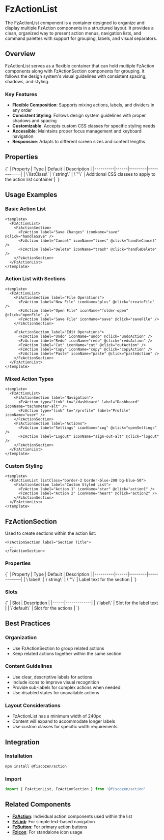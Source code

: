 
<Meta title="Navigation/FzActionList/Documentation" component={FzActionList} />

# FzActionList

The FzActionList component is a container designed to organize and display multiple FzAction components in a structured layout. It provides a clean, organized way to present action menus, navigation lists, and command palettes with support for grouping, labels, and visual separators.

## Overview

FzActionList serves as a flexible container that can hold multiple FzAction components along with FzActionSection components for grouping. It follows the design system's visual guidelines with consistent spacing, shadows, and styling.

### Key Features

- **Flexible Composition**: Supports mixing actions, labels, and dividers in any order
- **Consistent Styling**: Follows design system guidelines with proper shadows and spacing
- **Customizable**: Accepts custom CSS classes for specific styling needs
- **Accessible**: Maintains proper focus management and keyboard navigation
- **Responsive**: Adapts to different screen sizes and content lengths

## Properties

<Markdown>
  {`
| Property | Type | Default | Description |
|----------|------|---------|-------------|
| \`listClass\` | \`string\` | \`''\` | Additional CSS classes to apply to the action list container |
`}
</Markdown>

## Usage Examples

### Basic Action List

```vue
<template>
  <FzActionList>
    <FzActionSection>
      <FzAction label="Save Changes" iconName="save" @click="handleSave" />
      <FzAction label="Cancel" iconName="times" @click="handleCancel" />
      <FzAction label="Delete" iconName="trash" @click="handleDelete" />
    </FzActionSection>
  </FzActionList>
</template>
```

### Action List with Sections

```vue
<template>
  <FzActionList>
    <FzActionSection label="File Operations">
      <FzAction label="New File" iconName="plus" @click="createFile" />
      <FzAction label="Open File" iconName="folder-open" @click="openFile" />
      <FzAction label="Save File" iconName="save" @click="saveFile" />
    </FzActionSection>

    <FzActionSection label="Edit Operations">
      <FzAction label="Undo" iconName="undo" @click="undoAction" />
      <FzAction label="Redo" iconName="redo" @click="redoAction" />
      <FzAction label="Cut" iconName="cut" @click="cutAction" />
      <FzAction label="Copy" iconName="copy" @click="copyAction" />
      <FzAction label="Paste" iconName="paste" @click="pasteAction" />
    </FzActionSection>
  </FzActionList>
</template>
```

### Mixed Action Types

```vue
<template>
  <FzActionList>
    <FzActionSection label="Navigation">
      <FzAction type="link" to="/dashboard" label="Dashboard" iconName="tachometer-alt" />
      <FzAction type="link" to="/profile" label="Profile" iconName="user" />
    </FzActionSection>
    <FzActionSection label="Actions">
      <FzAction label="Settings" iconName="cog" @click="openSettings" />
      <FzAction label="Logout" iconName="sign-out-alt" @click="logout" />
    </FzActionSection>
  </FzActionList>
</template>
```

### Custom Styling

```vue
<template>
  <FzActionList listClass="border-2 border-blue-200 bg-blue-50">
    <FzActionSection label="Custom Styled List">
      <FzAction label="Action 1" iconName="star" @click="action1" />
      <FzAction label="Action 2" iconName="heart" @click="action2" />
    </FzActionSection>
  </FzActionList>
</template>
```

## FzActionSection

Used to create sections within the action list:

```vue
<FzActionSection label="Section Title">
  ...
</FzActionSection>
```

### Properties

<Markdown>
  {`
| Property | Type | Default | Description |
|----------|------|---------|-------------|
| \`label\` | \`string\` | \`''\` | Label text for the section |
`}
</Markdown>

### Slots

<Markdown>
{`
| Slot | Description |
|------|-------------|
| \`label\` | Slot for the label text |
| \`default\` | Slot for the actions |
`}
</Markdown>

## Best Practices

### Organization

- Use FzActionSection to group related actions
- Keep related actions together within the same section

### Content Guidelines

- Use clear, descriptive labels for actions
- Include icons to improve visual recognition
- Provide sub-labels for complex actions when needed
- Use disabled states for unavailable actions

### Layout Considerations

- FzActionList has a minimum width of 240px
- Content will expand to accommodate longer labels
- Use custom classes for specific width requirements

## Integration

### Installation

```bash
npm install @fiscozen/action
```

### Import

```typescript
import { FzActionList, FzActionSection } from '@fiscozen/action'
```

## Related Components

- **[FzAction](?path=/docs/navigation-fzaction--docs)**: Individual action components used within the list
- **[FzLink](?path=/docs/navigation-fzlink--docs)**: For simple text-based navigation
- **[FzButton](?path=/docs/button-fzbutton--docs)**: For primary action buttons
- **[FzIcon](?path=/docs/media-fzicon--docs)**: For standalone icon usage
